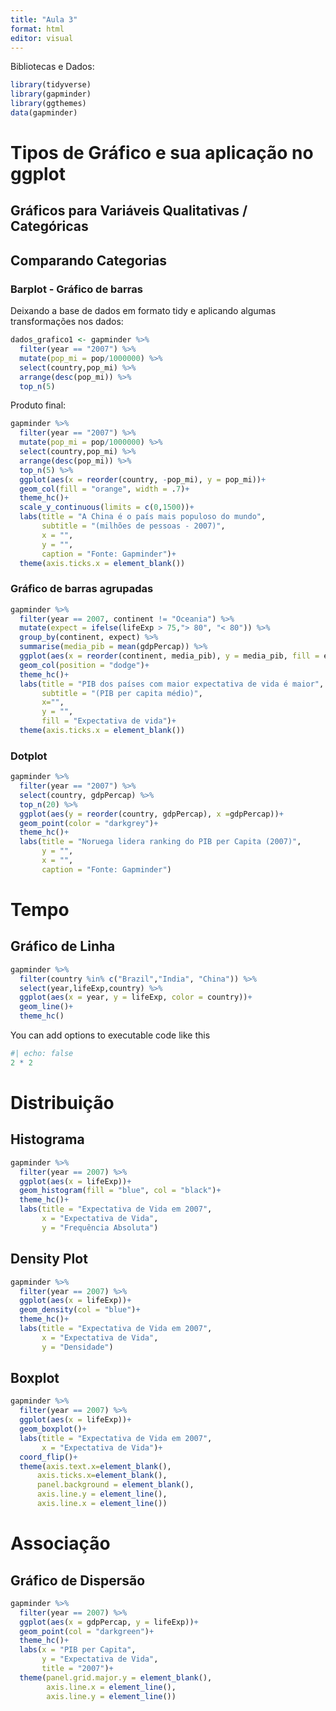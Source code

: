 ---
title: "Aula 3"
format: html
editor: visual
---

Bibliotecas e Dados:

```{r, warning=FALSE, message= FALSE}
library(tidyverse)
library(gapminder)
library(ggthemes)
data(gapminder)
```

# Tipos de Gráfico e sua aplicação no ggplot

## Gráficos para Variáveis Qualitativas / Categóricas

## Comparando Categorias

### Barplot - Gráfico de barras

Deixando a base de dados em formato tidy e aplicando algumas transformações nos dados:

```{r}
dados_grafico1 <- gapminder %>% 
  filter(year == "2007") %>% 
  mutate(pop_mi = pop/1000000) %>% 
  select(country,pop_mi) %>% 
  arrange(desc(pop_mi)) %>% 
  top_n(5)
```

Produto final:

```{r}
gapminder %>% 
  filter(year == "2007") %>% 
  mutate(pop_mi = pop/1000000) %>% 
  select(country,pop_mi) %>% 
  arrange(desc(pop_mi)) %>% 
  top_n(5) %>% 
  ggplot(aes(x = reorder(country, -pop_mi), y = pop_mi))+
  geom_col(fill = "orange", width = .7)+
  theme_hc()+
  scale_y_continuous(limits = c(0,1500))+
  labs(title = "A China é o país mais populoso do mundo",
       subtitle = "(milhões de pessoas - 2007)",
       x = "",
       y = "",
       caption = "Fonte: Gapminder")+
  theme(axis.ticks.x = element_blank())
```

### Gráfico de barras agrupadas

```{r}
gapminder %>% 
  filter(year == 2007, continent != "Oceania") %>% 
  mutate(expect = ifelse(lifeExp > 75,"> 80", "< 80")) %>% 
  group_by(continent, expect) %>% 
  summarise(media_pib = mean(gdpPercap)) %>% 
  ggplot(aes(x = reorder(continent, media_pib), y = media_pib, fill = expect))+
  geom_col(position = "dodge")+
  theme_hc()+
  labs(title = "PIB dos países com maior expectativa de vida é maior",
       subtitle = "(PIB per capita médio)",
       x="",
       y = "",
       fill = "Expectativa de vida")+
  theme(axis.ticks.x = element_blank())
```

### Dotplot

```{r}
gapminder %>% 
  filter(year == "2007") %>% 
  select(country, gdpPercap) %>% 
  top_n(20) %>% 
  ggplot(aes(y = reorder(country, gdpPercap), x =gdpPercap))+
  geom_point(color = "darkgrey")+
  theme_hc()+
  labs(title = "Noruega lidera ranking do PIB per Capita (2007)",
       y = "",
       x = "",
       caption = "Fonte: Gapminder")

```

# Tempo

## Gráfico de Linha

```{r}
gapminder %>% 
  filter(country %in% c("Brazil","India", "China")) %>% 
  select(year,lifeExp,country) %>% 
  ggplot(aes(x = year, y = lifeExp, color = country))+
  geom_line()+
  theme_hc()
```

You can add options to executable code like this

```{r}
#| echo: false
2 * 2
```

# Distribuição

## Histograma

```{r}
gapminder %>% 
  filter(year == 2007) %>% 
  ggplot(aes(x = lifeExp))+
  geom_histogram(fill = "blue", col = "black")+
  theme_hc()+
  labs(title = "Expectativa de Vida em 2007",
       x = "Expectativa de Vida",
       y = "Frequência Absoluta")
```

## Density Plot

```{r}
gapminder %>% 
  filter(year == 2007) %>% 
  ggplot(aes(x = lifeExp))+
  geom_density(col = "blue")+
  theme_hc()+
  labs(title = "Expectativa de Vida em 2007",
       x = "Expectativa de Vida",
       y = "Densidade")
```

## Boxplot

```{r}
gapminder %>% 
  filter(year == 2007) %>% 
  ggplot(aes(x = lifeExp))+
  geom_boxplot()+
  labs(title = "Expectativa de Vida em 2007",
       x = "Expectativa de Vida")+
  coord_flip()+
  theme(axis.text.x=element_blank(),
      axis.ticks.x=element_blank(),
      panel.background = element_blank(),
      axis.line.y = element_line(),
      axis.line.x = element_line())
```

# Associação

## Gráfico de Dispersão

```{r}
gapminder %>% 
  filter(year == 2007) %>% 
  ggplot(aes(x = gdpPercap, y = lifeExp))+
  geom_point(col = "darkgreen")+
  theme_hc()+
  labs(x = "PIB per Capita",
       y = "Expectativa de Vida",
       title = "2007")+
  theme(panel.grid.major.y = element_blank(),
        axis.line.x = element_line(),
        axis.line.y = element_line())

```
